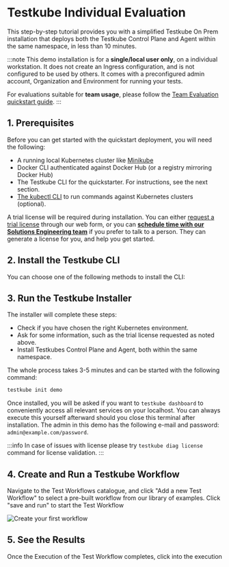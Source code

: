 
# Testkube Individual Evaluation

This step-by-step tutorial provides you with a simplified Testkube On Prem installation that deploys both the Testkube Control Plane and Agent
within the same namespace, in less than 10 minutes.  

:::note
This demo installation is for a **single/local user only**, on a individual workstation. It does not create an Ingress configuration, and is not configured to be used by others.
It comes with a preconfigured admin account, Organization and Environment for running your tests.

For evaluations suitable for **team usage**, please follow the [Team Evaluation quickstart guide][team-evaluation-quickstart].
:::

## 1. Prerequisites

Before you can get started with the quickstart deployment, you will need the following:

- A running local Kubernetes cluster like [Minikube][minikube-docs]
- Docker CLI authenticated against Docker Hub (or a registry mirroring Docker Hub)
- The Testkube CLI for the quickstarter. For instructions, see the next section.
- [The kubectl CLI][install-kubectl] to run commands against Kubernetes clusters (optional). 

A trial license will be required during installation. You can either [request a trial license](https://testkube.io/download) through our web form, or you can **[schedule time with our Solutions Engineering team](https://testkube.io/demo)** if you prefer to talk to a person. They can generate a license for you, and help you get started.

## 2. Install the Testkube CLI

You can choose one of the following methods to install the CLI:

<CliInstallation/>

## 3. Run the Testkube Installer

The installer will complete these steps:

- Check if you have chosen the right Kubernetes environment.
- Ask for some information, such as the trial license requested as noted above.
- Install Testkubes Control Plane and Agent, both within the same namespace.

The whole process takes 3-5 minutes and can be started with the following command:

```bash
testkube init demo
```

Once installed, you will be asked if you want to `testkube dashboard` to conveniently access all relevant services on your localhost.
You can always execute this yourself afterward should you close this terminal after installation. The admin in this demo has
the following e-mail and password: `admin@example.com/password`.

:::info
In case of issues with license please try `testkube diag license` command for license validation.
:::

## 4. Create and Run a Testkube Workflow 

Navigate to the Test Workflows catalogue, and click "Add a new Test Workflow" to select a pre-built workflow from our library of examples. Click "save and run" to start the Test Workflow

![Create your first workflow](./img/create-your-first-workflow.gif)

## 5. See the Results

Once the Execution of the Test Workflow completes, click into the execution 

[install-kubectl]: https://kubernetes.io/docs/tasks/tools/
[install-helm]: https://helm.sh/docs/intro/install/
[install-oss]: /articles/install/standalone-agent
[team-evaluation-quickstart]: /articles/tutorial/quickstart/team-evaluation
[minikube-docs]: https://minikube.sigs.k8s.io/docs/
